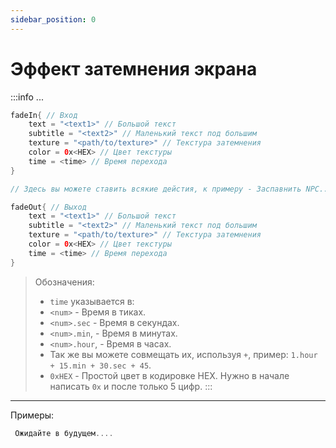 ```yaml
---
sidebar_position: 0
---
```


# Эффект затемнения экрана

:::info ...
```kts
fadeIn{ // Вход
    text = "<text1>" // Большой текст
    subtitle = "<text2>" // Маленький текст под большим
    texture = "<path/to/texture>" // Текстура затемнения
    color = 0х<HEX> // Цвет текстуры
    time = <time> // Время перехода
}

// Здесь вы можете ставить всякие дейстия, к примеру - Заспавнить NPC...

fadeOut{ // Выход
    text = "<text1>" // Большой текст
    subtitle = "<text2>" // Маленький текст под большим
    texture = "<path/to/texture>" // Текстура затемнения
    color = 0x<HEX> // Цвет текстуры
    time = <time> // Время перехода
}
```
> Обозначения:
> - `time` указывается в:
>  - `<num>` - Время в тиках.
>  - `<num>.sec` - Время в секундах.
>  - `<num>.min`, - Время в минутах.
>  - `<num>.hour`, - Время в часах.
>  - Так же вы можете совмещать их, используя `+`, пример: `1.hour + 15.min + 30.sec + 45`.
> - `0xHEX` - Простой цвет в кодировке HEX. Нужно в начале написать `0x` и после только 5 цифр.
:::

---

Примеры:
```kts
 Ожидайте в будущем....
```